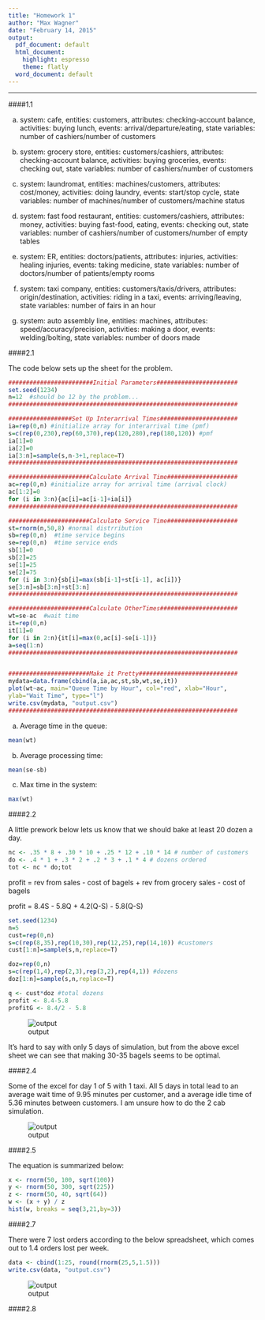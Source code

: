 ```yaml
---
title: "Homework 1"
author: "Max Wagner"
date: "February 14, 2015"
output:
  pdf_document: default
  html_document:
    highlight: espresso
    theme: flatly
  word_document: default
---
```

***

####1.1

a. system: cafe, entities: customers, attributes: checking-account balance, activities: buying lunch, events: arrival/departure/eating, state variables: number of cashiers/number of customers

b. system: grocery store, entities: customers/cashiers, attributes: checking-account balance, activities: buying groceries, events: checking out, state variables: number of cashiers/number of customers

c. system: laundromat, entities: machines/customers, attributes: cost/money, activities: doing laundry, events: start/stop cycle, state variables: number of machines/number of customers/machine status

d. system: fast food restaurant, entities: customers/cashiers, attributes: money, activities: buying fast-food, eating, events: checking out, state variables: number of cashiers/number of customers/number of empty tables

e. system: ER, entities: doctors/patients, attributes: injuries, activities: healing injuries, events: taking medicine, state variables: number of doctors/number of patients/empty rooms

f. system: taxi company, entities: customers/taxis/drivers, attributes: origin/destination, activities: riding in a taxi, events: arriving/leaving, state variables: number of fairs in an hour

g. system: auto assembly line, entities: machines, attributes: speed/accuracy/precision, activities: making a door, events: welding/bolting, state variables: number of doors made


####2.1

The code below sets up the sheet for the problem.

```r
########################Initial Parameters#######################
set.seed(1234)
n=12  #should be 12 by the problem...
#################################################################

##################Set Up Interarrival Times######################
ia=rep(0,n) #initialize array for interarrival time (pmf)
s=c(rep(0,230),rep(60,370),rep(120,280),rep(180,120)) #pmf
ia[1]=0
ia[2]=0
ia[3:n]=sample(s,n-3+1,replace=T)
#################################################################

#######################Calculate Arrival Time####################
ac=rep(0,n) #initialize array for arrival time (arrival clock)
ac[1:2]=0
for (i in 3:n){ac[i]=ac[i-1]+ia[i]}   
#################################################################

#######################Calculate Service Time####################
st=rnorm(n,50,8) #normal distrribution
sb=rep(0,n)  #time service begins
se=rep(0,n)  #time service ends
sb[1]=0
sb[2]=25
se[1]=25
se[2]=75
for (i in 3:n){sb[i]=max(sb[i-1]+st[i-1], ac[i])}
se[3:n]=sb[3:n]+st[3:n]
#################################################################

#######################Calculate OtherTimes######################
wt=se-ac  #wait time
it=rep(0,n)
it[1]=0
for (i in 2:n){it[i]=max(0,ac[i]-se[i-1])}
a=seq(1:n)
#################################################################


#######################Make it Pretty############################
mydata=data.frame(cbind(a,ia,ac,st,sb,wt,se,it))
plot(wt~ac, main="Queue Time by Hour", col="red", xlab="Hour", 
ylab="Wait Time", type="l")
write.csv(mydata, "output.csv")
#################################################################
```

a. Average time in the queue:
```r
mean(wt)
```

b. Average processing time:
```r
mean(se-sb)
```

c. Max time in the system:
```r
max(wt)
```

####2.2

A little prework below lets us know that we should bake at least 20 dozen a day.

```r
nc <- .35 * 8 + .30 * 10 + .25 * 12 + .10 * 14 # number of customers
do <- .4 * 1 + .3 * 2 + .2 * 3 + .1 * 4 # dozens ordered
tot <- nc * do;tot
```

profit = rev from sales - cost of bagels + rev from grocery sales - cost of bagels

profit = 8.4S - 5.8Q + 4.2(Q-S) - 5.8(Q-S)

```r
set.seed(1234)
n=5
cust=rep(0,n)
s=c(rep(8,35),rep(10,30),rep(12,25),rep(14,10)) #customers
cust[1:n]=sample(s,n,replace=T)

doz=rep(0,n)
s=c(rep(1,4),rep(2,3),rep(3,2),rep(4,1)) #dozens
doz[1:n]=sample(s,n,replace=T)

q <- cust*doz #total dozens
profit <- 8.4-5.8
profitG <- 8.4/2 - 5.8
```

![output](http://puu.sh/n7ZLR/e424c68342.png)

It's hard to say with only 5 days of simulation, but from the above excel sheet we can see that making 30-35 bagels seems to be optimal.

####2.4

Some of the excel for day 1 of 5 with 1 taxi. All 5 days in total lead to an average wait time of 9.95 minutes per customer, and a average idle time of 5.36 minutes between customers. I am unsure how to do the 2 cab simulation.

![output](http://puu.sh/n8ru4/f52c61a9de.png)

####2.5

The equation is summarized below:

```r
x <- rnorm(50, 100, sqrt(100))
y <- rnorm(50, 300, sqrt(225))
z <- rnorm(50, 40, sqrt(64))
w <- (x + y) / z
hist(w, breaks = seq(3,21,by=3))
```

####2.7

There were 7 lost orders according to the below spreadsheet, which comes out to 1.4 orders lost per week.

```r
data <- cbind(1:25, round(rnorm(25,5,1.5)))
write.csv(data, "output.csv")
```

![output](http://puu.sh/n84MF/4ae5598cda.png)

####2.8

